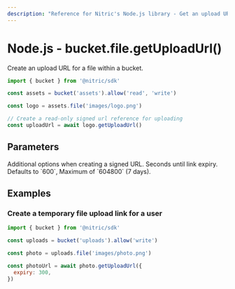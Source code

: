 ```yaml
---
description: "Reference for Nitric's Node.js library - Get an upload URL for a file from a bucket."
---
```


# Node.js - bucket.file.getUploadUrl()

Create an upload URL for a file within a bucket.

```javascript
import { bucket } from '@nitric/sdk'

const assets = bucket('assets').allow('read', 'write')

const logo = assets.file('images/logo.png')

// Create a read-only signed url reference for uploading
const uploadUrl = await logo.getUploadUrl()
```

## Parameters

<Properties>
  <Property name="options" type="SignUrlOptions">
    Additional options when creating a signed URL.
    <Properties nested>
      <Property name="expiry" optional type="number">
        Seconds until link expiry. Defaults to `600`, Maximum of `604800` (7
        days).
      </Property>
    </Properties>
  </Property>
</Properties>

## Examples

### Create a temporary file upload link for a user

```javascript
import { bucket } from '@nitric/sdk'

const uploads = bucket('uploads').allow('write')

const photo = uploads.file('images/photo.png')

const photoUrl = await photo.getUploadUrl({
  expiry: 300,
})
```
